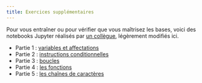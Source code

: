 ```yaml
---
title: Exercices supplémentaires
---
```


Pour vous entraîner ou pour vérifier que vous maîtrisez les bases, voici des notebooks Jupyter réalisés par [un collègue](https://isn-icn-ljm.pagesperso-orange.fr/){target=_blank}, légèrement modifiés ici.

* Partie 1 : [variables et affectations](https://flallemand.fr/notebook/?from=https://flallemand.fr/nsi/assets/notebooks/python_1.ipynb){target=_blank .md-button .md-button--primary}
* Partie 2 : [instructions conditionnelles](https://flallemand.fr/notebook/?from=https://flallemand.fr/nsi/assets/notebooks/python_2.ipynb){target=_blank .md-button .md-button--primary}
* Partie 3 : [boucles](https://flallemand.fr/notebook/?from=https://flallemand.fr/nsi/assets/notebooks/python_3.ipynb){target=_blank .md-button .md-button--primary}
* Partie 4 : [les fonctions](https://flallemand.fr/notebook/?from=https://flallemand.fr/nsi/assets/notebooks/python_4.ipynb){target=_blank .md-button .md-button--primary}
* Partie 5 : [les chaînes de caractères](https://flallemand.fr/notebook/?from=https://flallemand.fr/nsi/assets/notebooks/python_5.ipynb){target=_blank .md-button .md-button--primary}
